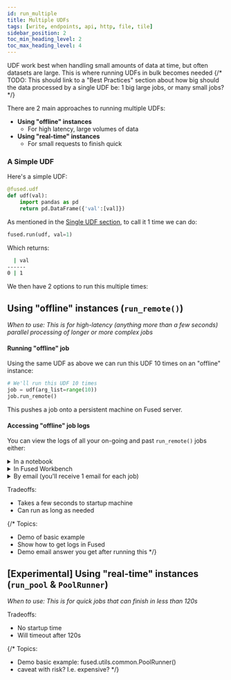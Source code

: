 ```yaml
---
id: run_multiple
title: Multiple UDFs
tags: [write, endpoints, api, http, file, tile]
sidebar_position: 2
toc_min_heading_level: 2
toc_max_heading_level: 4
---
```


UDF work best when handling small amounts of data at time, but often datasets are large. This is where running UDFs in bulk becomes needed
{/* TODO: This should link to a "Best Practices" section about how big should the data processed by a single UDF be: 1 big large jobs, or many small jobs? */}

There are 2 main approaches to running multiple UDFs:
- **Using "offline" instances**
    - For high latency, large volumes of data
- **Using "real-time" instances**
    - For small requests to finish quick

### A Simple UDF

Here's a simple UDF:

```python showLineNumbers
@fused.udf
def udf(val):
    import pandas as pd
    return pd.DataFrame({'val':[val]})
```

As mentioned in the [Single UDF section](/core-concepts/run-udfs/run-single-udfs/), to call it 1 time we can do:

```python showLineNumbers
fused.run(udf, val=1)
```

Which returns:

```bash
  | val
------
0 | 1
```

We then have 2 options to run this multiple times:


## Using "offline" instances (`run_remote()`)

_When to use: This is for high-latency (anything more than a few seconds) parallel processing of longer or more complex jobs_


#### Running "offline" job
Using the same UDF as above we can run this UDF 10 times on an "offline" instance:

```python showLineNumbers
# We'll run this UDF 10 times
job = udf(arg_list=range(10))
job.run_remote()
```

This pushes a job onto a persistent machine on Fused server.

#### Accessing "offline" job logs

You can view the logs of all your on-going and past `run_remote()` jobs either:


<details>
  <summary>In a notebook</summary>

    Running `job.run_remote()` in a notebook gives you a clickable link:

    <div style={{textAlign: 'center'}}>
    <img src={ImgRunRemoteLogs} alt="Dark Vessel Detection workflow" style={{width: 800}} />
    </div>

</details>

<details>
  <summary>In Fused Workbench</summary>

    Under the "Jobs" tab, on the bottom left of Workbench:

    <ReactPlayer className="video__player" playing={false} muted={true} controls height="100%" url="https://fused-magic.s3.us-west-2.amazonaws.com/workbench-walkthrough-videos/docs_rewrite/core-concepts/run-udfs/run-remote-job-logs.mp4" width="100%" />

</details>

<details>
  <summary>By email (you'll receive 1 email for each job)</summary>

    Each job leads to an email summary with logs upon completion:

    <div style={{textAlign: 'center'}}>
    <img src={ImgRunRemoteEmail} alt="Dark Vessel Detection workflow" style={{width: 800}} />
    </div>

</details>


Tradeoffs:
- Takes a few seconds to startup machine
- Can run as long as needed


{/* 
Topics:
- Demo of basic example
- Show how to get logs in Fused
- Demo email answer you get after running this
 */}

## [Experimental] Using "real-time" instances (`run_pool` & `PoolRunner`)

_When to use: This is for quick jobs that can finish in less than 120s_

Tradeoffs:
- No startup time
- Will timeout after 120s

{/* 
Topics:
- Demo basic example: fused.utils.common.PoolRunner()
- caveat with risk? I.e. expensive?
*/}

